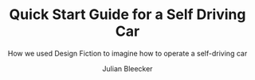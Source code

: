---
projectName: Quick Start Guide for a Self Driving Car
title: Quick Start Guide for a Self Driving Car
subtitle: How we used Design Fiction to imagine how to operate a self-driving car
projectType: Design Fiction
isDesignFiction: true
archetype: QUICK START GUIDE
client: IxDA
clientURL: https://ixda.org
team: ['Near Future Laboratory', 'Friends']
tags: [design fiction, interaction design, user interface design, autonomous vehicles, quickstart guide]
pubDate: 2024-01-21T23:26:49-08:00
lastUpdate: 2024-01-21T23:26:50-08:00
projectYear: 2015
projectDurationWeeks: 1 
description: The Interaction Design Association invited Near Future Laboratory to introduce Design Fiction to the interaction design community by facilitating a Design Fiction workshop. In this case, we decided to imagine the self-driving future from a design and interaction design perspective by creating a Design Ficiton quick-start guide for a fictional self-driving car.
summary: Imagining a future of self-driving cars using the humble quick-start guide as a container of the implications and contingencies of the autonomous way of life.
projectImages:
  - url: '/images/site/NFL_LOGO_EV3_02_GRGR_600px.png'
    caption: Caption
    altText: Alt Text
  - url: '/images/site/NFL_LOGO_EV3_02_GRGR_600px.png'
    caption: Caption
    altText: Alt Text
  - url: '/images/site/NFL_LOGO_EV3_02_GRGR_600px.png'
    caption: Caption
    altText: Alt Text
author: Julian Bleecker
authorUsername: '@nearfuturelab'
seoImage:
  url: https://backoffice.nearfuturelaboratory.com/default-seo-image.jpg
  altText: Default SEO Image for Near Future Laboratory
og_type: article
isDraft: true
containsImage: true
meta:
  keyword1: value1
  keyword2: value2
---